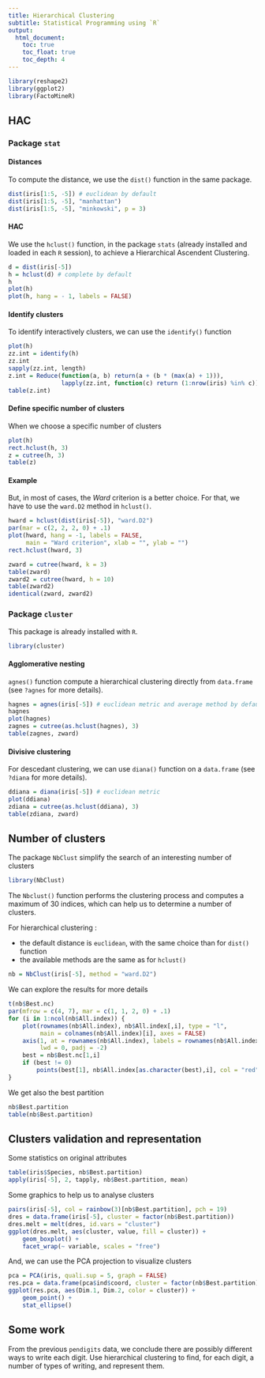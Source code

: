 ```yaml
---
title: Hierarchical Clustering
subtitle: Statistical Programming using `R`
output:
  html_document:
    toc: true
    toc_float: true
    toc_depth: 4
---
```


```r
library(reshape2)
library(ggplot2)
library(FactoMineR)
```

## HAC

### Package `stat`

#### Distances

To compute the distance, we use the `dist()` function in the same package.

```r
dist(iris[1:5, -5]) # euclidean by default
dist(iris[1:5, -5], "manhattan")
dist(iris[1:5, -5], "minkowski", p = 3)
```

#### HAC

We use the `hclust()` function, in the package `stats` (already installed and loaded in each `R` session), to achieve a Hierarchical Ascendent Clustering. 


```r
d = dist(iris[-5]) 
h = hclust(d) # complete by default
h
plot(h)
plot(h, hang = - 1, labels = FALSE)
```

#### Identify clusters

To identify interactively clusters, we can use the `identify()` function

```r
plot(h)
zz.int = identify(h)
zz.int
sapply(zz.int, length)
z.int = Reduce(function(a, b) return(a + (b * (max(a) + 1))), 
               lapply(zz.int, function(c) return (1:nrow(iris) %in% c)))
table(z.int)
```

#### Define specific number of clusters

When we choose a specific number of clusters

```r
plot(h)
rect.hclust(h, 3)
z = cutree(h, 3)
table(z)
```


#### Example 

But, in most of cases, the *Ward* criterion is a better choice. For that, we have to use the `ward.D2` method in `hclust()`.

```r
hward = hclust(dist(iris[-5]), "ward.D2")
par(mar = c(2, 2, 2, 0) + .1)
plot(hward, hang = -1, labels = FALSE, 
     main = "Ward criterion", xlab = "", ylab = "")
rect.hclust(hward, 3)
```


```r
zward = cutree(hward, k = 3)
table(zward)
zward2 = cutree(hward, h = 10)
table(zward2)
identical(zward, zward2)
```


### Package `cluster`

This package is already installed with `R`.

```r
library(cluster)
```

#### Agglomerative nesting

`agnes()` function compute a hierarchical clustering directly from `data.frame` (see `?agnes` for more details).

```r
hagnes = agnes(iris[-5]) # euclidean metric and average method by default
hagnes
plot(hagnes)
zagnes = cutree(as.hclust(hagnes), 3)
table(zagnes, zward)
```

#### Divisive clustering

For descedant clustering, we can use `diana()` function on a `data.frame` (see `?diana` for more details).

```r
ddiana = diana(iris[-5]) # euclidean metric
plot(ddiana)
zdiana = cutree(as.hclust(ddiana), 3)
table(zdiana, zward)
```


## Number of clusters

The package `NbClust` simplify the search of an interesting number of clusters

```r
library(NbClust)
```

The `Nbclust()` function performs the clustering process and computes a maximum of 30 indices, which can help us to determine a number of clusters. 

For hierarchical clustering :

- the default distance is `euclidean`, with the same choice than for `dist()` function
- the available methods are the same as for `hclust()`

```r
nb = NbClust(iris[-5], method = "ward.D2")
```

We can explore the results for more details

```r
t(nb$Best.nc)
par(mfrow = c(4, 7), mar = c(1, 1, 2, 0) + .1)
for (i in 1:ncol(nb$All.index)) {
    plot(rownames(nb$All.index), nb$All.index[,i], type = "l",
         main = colnames(nb$All.index)[i], axes = FALSE)
    axis(1, at = rownames(nb$All.index), labels = rownames(nb$All.index), 
         lwd = 0, padj = -2)
    best = nb$Best.nc[1,i]
    if (best != 0)
        points(best[1], nb$All.index[as.character(best),i], col = "red")
}
```

We get also the best partition

```r
nb$Best.partition
table(nb$Best.partition)
```


## Clusters validation and representation

Some statistics on original attributes

```r
table(iris$Species, nb$Best.partition)
apply(iris[-5], 2, tapply, nb$Best.partition, mean)
```

Some graphics to help us to analyse clusters

```r
pairs(iris[-5], col = rainbow(3)[nb$Best.partition], pch = 19)
dres = data.frame(iris[-5], cluster = factor(nb$Best.partition))
dres.melt = melt(dres, id.vars = "cluster")
ggplot(dres.melt, aes(cluster, value, fill = cluster)) + 
    geom_boxplot() + 
    facet_wrap(~ variable, scales = "free")
```

And, we can use the PCA projection to visualize clusters

```r
pca = PCA(iris, quali.sup = 5, graph = FALSE)
res.pca = data.frame(pca$ind$coord, cluster = factor(nb$Best.partition))
ggplot(res.pca, aes(Dim.1, Dim.2, color = cluster)) + 
    geom_point() +
    stat_ellipse()
```


## Some work

From the previous `pendigits` data, we conclude there are possibly different ways to write each digit. Use hierarchical clustering to find, for each digit, a number of types of writing, and represent them.

